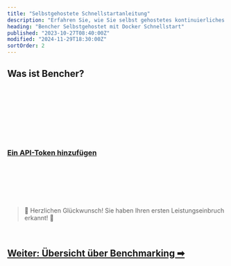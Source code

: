 ```yaml
---
title: "Selbstgehostete Schnellstartanleitung"
description: "Erfahren Sie, wie Sie selbst gehostetes kontinuierliches Benchmarking mit Bencher einrichten"
heading: "Bencher Selbstgehostet mit Docker Schnellstart"
published: "2023-10-27T08:40:00Z"
modified: "2024-11-29T18:30:00Z"
sortOrder: 2
---
```



## Was ist Bencher?

<BencherIntro />

<br />

<DockerSelfHosted />

<br />

<DockerInstall />

<br />

<DockerInstallCli />

<br />

<DockerRunServers />

<br />

<DockerBencherHost />

<br />

<DockerSelfHostedAccount />

<br />

<QSApiToken>
    <h3><a id="add-api-token" href="http://localhost:3000/console/users/tokens/add?back=aHR0cHM6Ly9iZW5jaGVyLmRldi9kZS9kb2NzL3R1dG9yaWFsL3F1aWNrLXN0YXJ0LyNhZGQtYXBpLXRva2Vu">Ein API-Token hinzufügen</a></h3>
</QSApiToken>

<br />

<QSCreateProject />

<br />

<QSRunReport />

<br />

<QSGenerateAlert />

<br />
<br />

> 🐰 Herzlichen Glückwunsch! Sie haben Ihren ersten Leistungseinbruch erkannt! 🎉

<br />

<h2><a href="/de/docs/explanation/benchmarking/">Weiter: Übersicht über Benchmarking ➡</a></h2>